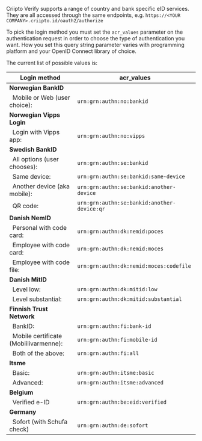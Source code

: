 
Criipto Verify supports a range of country and bank specific eID services. They are all accessed through the same endpoints, e.g. `https://<YOUR COMPANY>.criipto.id/oauth2/authorize`

To pick the login method you must set the `acr_values` parameter on the authentication request in order to choose the type of authentication you want. How you set this query string parameter varies with programming platform and your OpenID Connect library of choice.

The current list of possible values is:

| **Login method** | **acr_values** |
| --- | --- |
| **Norwegian BankID** |
| &nbsp;&nbsp;Mobile or Web (user choice):&nbsp;         | `urn:grn:authn:no:bankid` |
| **Norwegian Vipps Login** |
| &nbsp;&nbsp;Login with Vipps app:&nbsp;                | `urn:grn:authn:no:vipps` |
| **Swedish BankID** |
| &nbsp;&nbsp;All options (user chooses):&nbsp;          | `urn:grn:authn:se:bankid` |
| &nbsp;&nbsp;Same device:                               | `urn:grn:authn:se:bankid:same-device` |
| &nbsp;&nbsp;Another device (aka mobile):&nbsp;         | `urn:grn:authn:se:bankid:another-device` |
| &nbsp;&nbsp;QR code:&nbsp;                             | `urn:grn:authn:se:bankid:another-device:qr` |
| **Danish NemID** |
| &nbsp;&nbsp;Personal with code card:&nbsp;             | `urn:grn:authn:dk:nemid:poces` |
| &nbsp;&nbsp;Employee with code card:&nbsp;             | `urn:grn:authn:dk:nemid:moces` |
| &nbsp;&nbsp;Employee with code file:&nbsp;             | `urn:grn:authn:dk:nemid:moces:codefile` |
| **Danish MitID** |
| &nbsp;&nbsp;Level low:&nbsp;                           | `urn:grn:authn:dk:mitid:low` |
| &nbsp;&nbsp;Level substantial:&nbsp;                   | `urn:grn:authn:dk:mitid:substantial` |
| **Finnish Trust Network** |
| &nbsp;&nbsp;BankID:                                    |`urn:grn:authn:fi:bank-id` |
| &nbsp;&nbsp;Mobile certificate (Mobiilivarmenne):&nbsp;|`urn:grn:authn:fi:mobile-id` |
| &nbsp;&nbsp;Both of the above:                         |`urn:grn:authn:fi:all` |
| **Itsme** |
| &nbsp;&nbsp;Basic:                                     | `urn:grn:authn:itsme:basic` |
| &nbsp;&nbsp;Advanced:                                  | `urn:grn:authn:itsme:advanced` |
| **Belgium** |
| &nbsp;&nbsp;Verified e-ID                              | `urn:grn:authn:be:eid:verified` |
| **Germany** |
| &nbsp;&nbsp;Sofort (with Schufa check)                 | `urn:grn:authn:de:sofort` |
